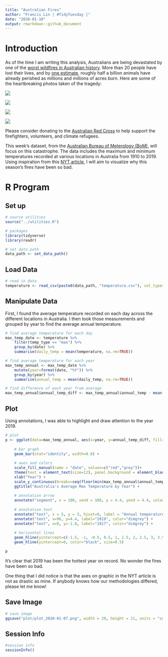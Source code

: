 ```yaml
---
title: "Australian Fires"
author: "Francis Lin | #TidyTuesday |"
date: "2020-01-10"
output: rmarkdown::github_document
---
```


# Introduction

As of the time I am writing this analysis, Australians are being devastated by one of the [worst wildfires in Australian history](https://en.wikipedia.org/wiki/2019%E2%80%9320_Australian_bushfire_season). More than 20 people have lost their lives, and by [one estimate](https://sydney.edu.au/news-opinion/news/2020/01/03/a-statement-about-the-480-million-animals-killed-in-nsw-bushfire.html), roughly half a billion animals have already perished as millions and millions of acres burn. Here are some of the heartbreaking photos taken of the tragedy:

![](https://static.boredpanda.com/blog/wp-content/uploads/2020/01/5e12de5196b2b_0z50n8fbir841__700.jpg)

![](https://media3.s-nbcnews.com/j/newscms/2020_02/3172851/200106-australia-wildfire-se-1115a_b1ff1a8528b60b2404e60607fc74a0dd.fit-2000w.jpg)

![](https://cdn.theatlantic.com/assets/media/img/photo/2020/01/australia-fires-tk/a23_RTS2XBRD/main_900.jpg)

![](https://cdn.theatlantic.com/assets/media/img/photo/2020/01/australia-fires-tk/a01_RTS2X3HZ/main_900.jpg)

Please consider donating to the [Australian Red Cross](https://www.redcross.org.au/news-and-media/news/your-donations-in-action) to help support the firefighters, volunteers, and climate refugees.

This week's dataset, from the [Australian Bureau of Meterology (BoM)](http://www.bom.gov.au/?ref=logo), will focus on this catastrophe. The data includes the maximum and minimum temperatures recorded at various locations in Australia from 1910 to 2019. Using inspiration from this [NYT article](https://www.nytimes.com/interactive/2020/01/02/climate/australia-fires-map.html), I will aim to visualize why this season's fires have been so bad.

# R Program

## Set up

```r
# source utilities
source("../utilities.R")

# packages
library(tidyverse)
library(readr)

# set data path
data_path <- set_data_path()
```

## Load Data

```r
# read in data
temperature <- read_csv(paste0(data_path, "temperature.csv"), col_types=cols(date = col_date(format="%Y-%m-%d")))
```

## Manipulate Data

First, I found the average temperature recorded on each day across the different locations in Australia. I then took those measurements and grouped by year to find the average annual temperature.

```r
# find average temperature for each day
max_temp_date <- temperature %>%
    filter(temp_type == "max") %>%
    group_by(date) %>% 
    summarise(daily_temp = mean(temperature, na.rm=TRUE))

# find average temperature for each year
max_temp_annual <- max_temp_date %>%
    mutate(year=format(date, "%Y")) %>%
    group_by(year) %>%
    summarise(annual_temp = mean(daily_temp, na.rm=TRUE))

# find difference of each year from average
max_temp_annual$annual_temp_diff <- max_temp_annual$annual_temp - mean(max_temp_annual[which(max_temp_annual$year %in% c(1960, 1961)),]$annual_temp)
```

## Plot

Using annotations, I was able to highlight and draw attention to the year 2019.

```r
# plot
p <- ggplot(data=max_temp_annual, aes(x=year, y=annual_temp_diff, fill=factor(ifelse(year==2019,"Highlighted","Normal")))) +
    
    # bar graph
    geom_bar(stat="identity", width=0.8) +
    
    # axes and colors
    scale_fill_manual(name = "date", values=c("red","grey"))+
    theme(text = element_text(size=12), panel.background = element_blank(), panel.grid.major = element_blank(), axis.title.y=element_blank(), axis.text.x=element_blank(), axis.ticks.x=element_blank(), axis.ticks.y=element_blank(), legend.position="none") +
    xlab("Year") + 
    scale_y_continuous(breaks=seq(floor(min(max_temp_annual$annual_temp_diff)), ceiling(max(max_temp_annual$annual_temp_diff)), by=1), labels=function(x) {ifelse(x>=0, paste0("+", x, "°C"), paste0(x, "°C"))}) + 
    ggtitle("Australia's Average Max Temperature by Year") +
    
    # annotation arrow
    annotate("segment", x = 100, xend = 108, y = 4.4, yend = 4.4, colour = "red", size=0.5, alpha=1, arrow=arrow(length = unit(0.1, "inches"))) + 
    
    # annotation text
    annotate("text", x = 5, y = 3, hjust=0, label = "Annual temperature above or below\nthe 1960-1961 average", color="dimgrey") + 
    annotate("text", x=96, y=4.4, label="2019", color="dimgrey") + 
    annotate("text", x=8, y=-1.8, label="1917", color="dimgrey") + 
    
    # horizontal lines
    geom_hline(yintercept=c(-1.5, -1, -0.5, 0.5, 1, 1.5, 2, 2.5, 3, 3.5, 4), color="white", size=0.5) + 
    geom_hline(yintercept=0, color="black", size=0.5)

p
```

It's clear that 2019 has been the hottest year on record. No wonder the fires have been so bad.

One thing that I did notice is that the axes on graphic in the NYT article is not as drastic as mine. If anybody knows how our methodologies differed, please let me know!

## Save Image

```r
# save image
ggsave("plot/plot_2020-01-07.png", width = 29, height = 21, units = "cm", dpi = "retina")
```

## Session Info

```r
#session info
sessionInfo()
```

